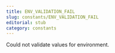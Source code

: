 ```yaml
---
title: ENV_VALIDATION_FAIL
slug: constants/ENV_VALIDATION_FAIL
editorial: stub
category: constants
---
```


<LSLConstant
	name="ENV_VALIDATION_FAIL"
	type="integer"
	value="-6"
/>

Could not validate values for environment.
